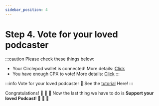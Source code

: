 ```yaml
---
sidebar_position: 4
---
```


# Step 4. Vote for your loved podcaster
:::caution Please check these things below:
- Your Circlepod wallet is connected! More details: [Click](/docs/wallet/connect-wallet)
- You have enough CPX to vote! More details: [Click](/docs/wallet/airdrop)
:::

:::info Vote for your loved podcaster
🔸 See the [tutorial](/docs/governance/vote) Here!
:::

Congratulations! 🎉 🎉 🎉 Now the last thing we have to do is **Support your loved Podcast**! 🚀 🚀 🚀